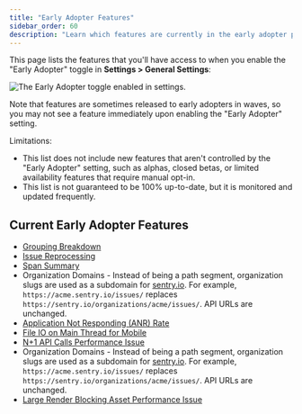 ```yaml
---
title: "Early Adopter Features"
sidebar_order: 60
description: "Learn which features are currently in the early adopter phase."
---
```


This page lists the features that you'll have access to when you enable the "Early Adopter" toggle in **Settings > General Settings**:

![The Early Adopter toggle enabled in settings.](early-adopter-toggle.png)

Note that features are sometimes released to early adopters in waves, so you may not see a feature immediately upon enabling the "Early Adopter" setting.

Limitations:

- This list does not include new features that aren't controlled by the "Early Adopter" setting, such as alphas, closed betas, or limited availability features that require manual opt-in.
- This list is not guaranteed to be 100% up-to-date, but it is monitored and updated frequently.

## Current Early Adopter Features

- [Grouping Breakdown](/product/data-management-settings/event-grouping/grouping-breakdown/)
- [Issue Reprocessing](/product/issues/reprocessing/)
- [Span Summary](/product/performance/transaction-summary/#span-summary)
- Organization Domains - Instead of being a path segment, organization slugs are used as a subdomain for [sentry.io](https://sentry.io). For example, `https://acme.sentry.io/issues/` replaces `https://sentry.io/organizations/acme/issues/`. API URLs are unchanged.
- [Application Not Responding (ANR) Rate](/platforms/android/performance/instrumentation/performance-metrics/#application-not-responding-anr-rate)
- [File IO on Main Thread for Mobile](/product/issues/issue-details/performance-issues/main-thread-io/)
- [N+1 API Calls Performance Issue](/product/issues/issue-details/performance-issues/n-one-api-calls/)
- Organization Domains - Instead of being a path segment, organization slugs are used as a subdomain for [sentry.io](https://sentry.io). For example, `https://acme.sentry.io/issues/` replaces `https://sentry.io/organizations/acme/issues/`. API URLs are unchanged.
- [Large Render Blocking Asset Performance Issue](/product/issues/issue-details/performance-issues/large-render-blocking-asset)
